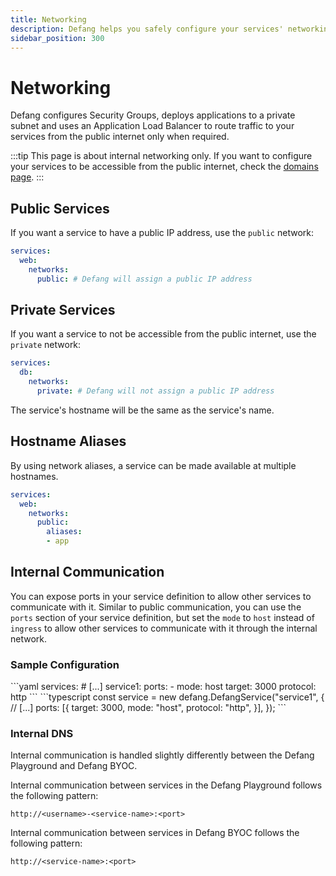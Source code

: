 ```yaml
---
title: Networking    
description: Defang helps you safely configure your services' networking.
sidebar_position: 300
---
```


# Networking

Defang configures Security Groups, deploys applications to a private subnet and uses an Application Load Balancer to route traffic to your services from the public internet only when required.

:::tip
This page is about internal networking only. If you want to configure your services to be accessible from the public internet, check the [domains page](./domains.mdx).
:::

## Public Services

If you want a service to have a public IP address, use the `public` network:

```yaml
services:
  web:
    networks:
      public: # Defang will assign a public IP address
```

## Private Services

If you want a service to not be accessible from the public internet, use the `private` network:

```yaml
services:
  db:
    networks:
      private: # Defang will not assign a public IP address
```

The service's hostname will be the same as the service's name.

## Hostname Aliases

By using network aliases, a service can be made available at multiple hostnames.

```yaml
services:
  web:
    networks:
      public:
        aliases:
        - app
```

## Internal Communication

You can expose ports in your service definition to allow other services to communicate with it. Similar to public communication, you can use the `ports` section of your service definition, but set the `mode` to `host` instead of `ingress` to allow other services to communicate with it through the internal network.

### Sample Configuration

<Tabs>
  <TabItem value="compose" label="Compose" default>
```yaml
services:
    # [...]
    service1:
        ports:
        - mode: host
          target: 3000	
          protocol: http
```
  </TabItem>
  <TabItem value="pulumi" label="Pulumi">
```typescript
const service = new defang.DefangService("service1", {
    // [...]
    ports: [{
        target: 3000,
        mode: "host",
        protocol: "http",
    }],
});
```
  </TabItem>
</Tabs>

### Internal DNS

Internal communication is handled slightly differently between the Defang Playground and Defang BYOC.

<Tabs>
  <TabItem value="playground" label="Playground" default>
Internal communication between services in the Defang Playground follows the following pattern:

```
http://<username>-<service-name>:<port>
```
  </TabItem>
  <TabItem value="byoc" label="BYOC">
Internal communication between services in Defang BYOC follows the following pattern:
  
```
http://<service-name>:<port>
```
  </TabItem>
</Tabs>
